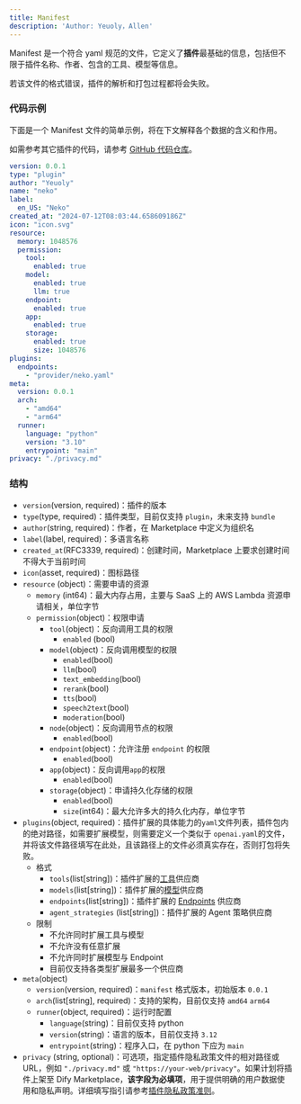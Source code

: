 ```yaml
---
title: Manifest
description: 'Author: Yeuoly，Allen'
---
```


Manifest 是一个符合 yaml 规范的文件，它定义了**插件**最基础的信息，包括但不限于插件名称、作者、包含的工具、模型等信息。

若该文件的格式错误，插件的解析和打包过程都将会失败。

### 代码示例

下面是一个 Manifest 文件的简单示例，将在下文解释各个数据的含义和作用。

如需参考其它插件的代码，请参考 [GitHub 代码仓库](https://github.com/langgenius/dify-official-plugins/blob/main/tools/google/manifest.yaml)。

```yaml
version: 0.0.1
type: "plugin"
author: "Yeuoly"
name: "neko"
label:
  en_US: "Neko"
created_at: "2024-07-12T08:03:44.658609186Z"
icon: "icon.svg"
resource:
  memory: 1048576
  permission:
    tool:
      enabled: true
    model:
      enabled: true
      llm: true
    endpoint:
      enabled: true
    app:
      enabled: true
    storage: 
      enabled: true
      size: 1048576
plugins:
  endpoints:
    - "provider/neko.yaml"
meta:
  version: 0.0.1
  arch:
    - "amd64"
    - "arm64"
  runner:
    language: "python"
    version: "3.10"
    entrypoint: "main"
privacy: "./privacy.md"
```

### 结构

* `version`(version, required)：插件的版本
* `type`(type, required)：插件类型，目前仅支持 `plugin`，未来支持 `bundle`
* `author`(string, required)：作者，在 Marketplace 中定义为组织名
* `label`(label, required)：多语言名称
* `created_at`(RFC3339, required)：创建时间，Marketplace 上要求创建时间不得大于当前时间
* `icon`(asset, required)：图标路径
* `resource` (object)：需要申请的资源
  * `memory` (int64)：最大内存占用，主要与 SaaS 上的 AWS Lambda 资源申请相关，单位字节
  * `permission`(object)：权限申请
    * `tool`(object)：反向调用工具的权限
      * `enabled` (bool)
    * `model`(object)：反向调用模型的权限
      * `enabled`(bool)
      * `llm`(bool)
      * `text_embedding`(bool)
      * `rerank`(bool)
      * `tts`(bool)
      * `speech2text`(bool)
      * `moderation`(bool)
    * `node`(object)：反向调用节点的权限
      * `enabled`(bool)
    * `endpoint`(object)：允许注册 `endpoint` 的权限
      * `enabled`(bool)
    * `app`(object)：反向调用`app`的权限
      * `enabled`(bool)
    * `storage`(object)：申请持久化存储的权限
      * `enabled`(bool)
      * `size`(int64)：最大允许多大的持久化内存，单位字节
* `plugins`(object, required)：插件扩展的具体能力的`yaml`文件列表，插件包内的绝对路径，如需要扩展模型，则需要定义一个类似于 `openai.yaml`的文件，并将该文件路径填写在此处，且该路径上的文件必须真实存在，否则打包将失败。
  * 格式
    * `tools`(list\[string])：插件扩展的[工具](/en/tool)供应商
    * `models`(list\[string])：插件扩展的[模型](/en/model/)供应商
    * `endpoints`(list\[string])：插件扩展的 [Endpoints](/en/endpoint) 供应商
    * `agent_strategies` (list\[string])：插件扩展的 Agent 策略供应商
  * 限制
    * 不允许同时扩展工具与模型
    * 不允许没有任意扩展
    * 不允许同时扩展模型与 Endpoint
    * 目前仅支持各类型扩展最多一个供应商
* `meta`(object)
  * `version`(version, required)：`manifest` 格式版本，初始版本 `0.0.1`
  * `arch`(list\[string], required)：支持的架构，目前仅支持 `amd64` `arm64`
  * `runner`(object, required)：运行时配置
    * `language`(string)：目前仅支持 python
    * `version`(string)：语言的版本，目前仅支持 `3.12`
    * `entrypoint`(string)：程序入口，在 python 下应为 `main`
* `privacy` (string, optional)：可选项，指定插件隐私政策文件的相对路径或 URL，例如 `"./privacy.md"` 或 `"https://your-web/privacy"`。如果计划将插件上架至 Dify Marketplace，**该字段为必填项**，用于提供明确的用户数据使用和隐私声明。详细填写指引请参考[插件隐私政策准则](/en/../publish-plugins/publish-to-dify-marketplace/plugin-privacy-protection-guidelines)。
